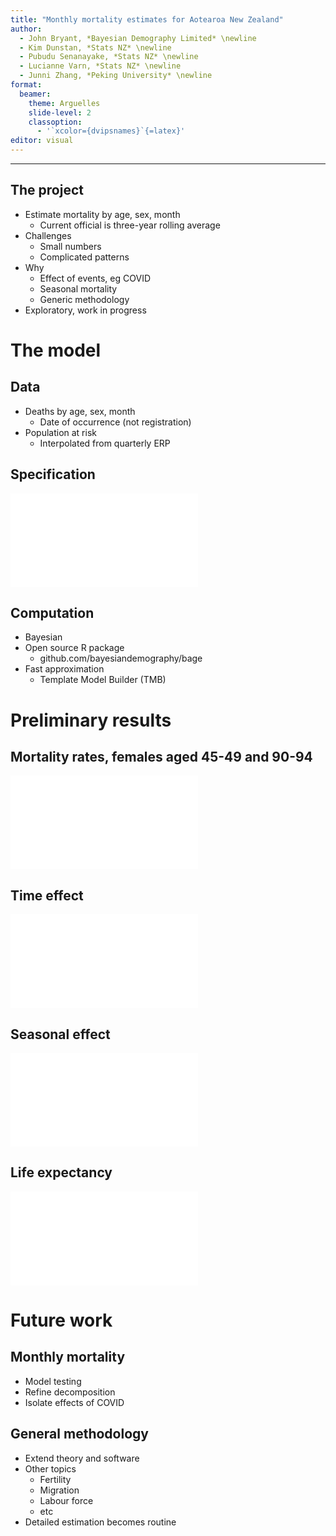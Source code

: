 ```yaml
---
title: "Monthly mortality estimates for Aotearoa New Zealand"
author:
  - John Bryant, *Bayesian Demography Limited* \newline
  - Kim Dunstan, *Stats NZ* \newline
  - Pubudu Senanayake, *Stats NZ* \newline
  - Lucianne Varn, *Stats NZ* \newline
  - Junni Zhang, *Peking University* \newline
format: 
  beamer:
    theme: Arguelles
    slide-level: 2
    classoption:
      - '`xcolor={dvipsnames}`{=latex}'
editor: visual
---
```


------------------------------------------------------------------------

## The project

-   Estimate mortality by age, sex, month
    -   Current official is three-year rolling average
-   Challenges
    -   Small numbers
    -   Complicated patterns
-   Why
    -   Effect of events, eg COVID
    -   Seasonal mortality
    -   Generic methodology
-   Exploratory, work in progress

# The model

## Data

-   Deaths by age, sex, month
    -   Date of occurrence (not registration)
-   Population at risk
    -   Interpolated from quarterly ERP

## Specification

![](dag.pdf)

## Computation

-   Bayesian
-   Open source R package
    -   github.com/bayesiandemography/bage
-   Fast approximation
    -   Template Model Builder (TMB)

# Preliminary results

## Mortality rates, females aged 45-49 and 90-94

![](fig_rates.pdf)

## Time effect

![](fig_time.pdf)

## Seasonal effect

![](fig_season.pdf)

## Life expectancy

![](fig_lifeexp.pdf)

# Future work

## Monthly mortality

-   Model testing
-   Refine decomposition
-   Isolate effects of COVID

## General methodology

-   Extend theory and software
-   Other topics
    -   Fertility
    -   Migration
    -   Labour force
    -   etc
-   Detailed estimation becomes routine
